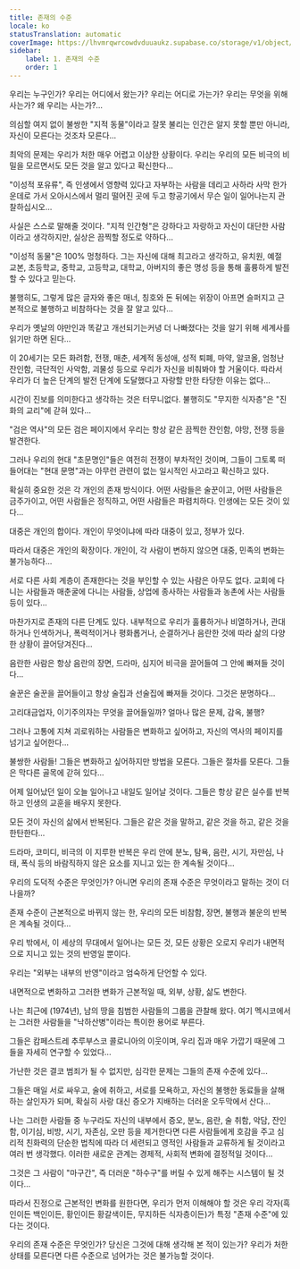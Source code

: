 ```yaml
---
title: 존재의 수준
locale: ko
statusTranslation: automatic
coverImage: https://lhvmrqwrcowdvduuaukz.supabase.co/storage/v1/object/public/strapi-uploads/small_cover-tratado-de-psicologia-revolucionaria.webp-5e15e1cec4e0ebebcde5d7fc7565d8fd.webp
sidebar:
    label: 1. 존재의 수준
    order: 1
---
```

우리는 누구인가? 우리는 어디에서 왔는가? 우리는 어디로 가는가? 우리는 무엇을 위해 사는가? 왜 우리는 사는가?...

의심할 여지 없이 불쌍한 "지적 동물"이라고 잘못 불리는 인간은 알지 못할 뿐만 아니라, 자신이 모른다는 것조차 모른다...

최악의 문제는 우리가 처한 매우 어렵고 이상한 상황이다. 우리는 우리의 모든 비극의 비밀을 모르면서도 모든 것을 알고 있다고 확신한다...

"이성적 포유류", 즉 인생에서 영향력 있다고 자부하는 사람을 데리고 사하라 사막 한가운데로 가서 오아시스에서 멀리 떨어진 곳에 두고 항공기에서 무슨 일이 일어나는지 관찰하십시오...

사실은 스스로 말해줄 것이다. "지적 인간형"은 강하다고 자랑하고 자신이 대단한 사람이라고 생각하지만, 실상은 끔찍할 정도로 약하다...

"이성적 동물"은 100% 멍청하다. 그는 자신에 대해 최고라고 생각하고, 유치원, 예절 교본, 초등학교, 중학교, 고등학교, 대학교, 아버지의 좋은 명성 등을 통해 훌륭하게 발전할 수 있다고 믿는다.

불행히도, 그렇게 많은 글자와 좋은 매너, 칭호와 돈 뒤에는 위장이 아프면 슬퍼지고 근본적으로 불행하고 비참하다는 것을 잘 알고 있다...

우리가 옛날의 야만인과 똑같고 개선되기는커녕 더 나빠졌다는 것을 알기 위해 세계사를 읽기만 하면 된다...

이 20세기는 모든 화려함, 전쟁, 매춘, 세계적 동성애, 성적 퇴폐, 마약, 알코올, 엄청난 잔인함, 극단적인 사악함, 괴물성 등으로 우리가 자신을 비춰봐야 할 거울이다. 따라서 우리가 더 높은 단계의 발전 단계에 도달했다고 자랑할 만한 타당한 이유는 없다...

시간이 진보를 의미한다고 생각하는 것은 터무니없다. 불행히도 "무지한 식자층"은 "진화의 교리"에 갇혀 있다...

"검은 역사"의 모든 검은 페이지에서 우리는 항상 같은 끔찍한 잔인함, 야망, 전쟁 등을 발견한다.

그러나 우리의 현대 "초문명인"들은 여전히 전쟁이 부차적인 것이며, 그들이 그토록 떠들어대는 "현대 문명"과는 아무런 관련이 없는 일시적인 사고라고 확신하고 있다.

확실히 중요한 것은 각 개인의 존재 방식이다. 어떤 사람들은 술꾼이고, 어떤 사람들은 금주가이고, 어떤 사람들은 정직하고, 어떤 사람들은 파렴치하다. 인생에는 모든 것이 있다...

대중은 개인의 합이다. 개인이 무엇이냐에 따라 대중이 있고, 정부가 있다.

따라서 대중은 개인의 확장이다. 개인이, 각 사람이 변하지 않으면 대중, 민족의 변화는 불가능하다...

서로 다른 사회 계층이 존재한다는 것을 부인할 수 있는 사람은 아무도 없다. 교회에 다니는 사람들과 매춘굴에 다니는 사람들, 상업에 종사하는 사람들과 농촌에 사는 사람들 등이 있다...

마찬가지로 존재의 다른 단계도 있다. 내부적으로 우리가 훌륭하거나 비열하거나, 관대하거나 인색하거나, 폭력적이거나 평화롭거나, 순결하거나 음란한 것에 따라 삶의 다양한 상황이 끌어당겨진다...

음란한 사람은 항상 음란의 장면, 드라마, 심지어 비극을 끌어들여 그 안에 빠져들 것이다...

술꾼은 술꾼을 끌어들이고 항상 술집과 선술집에 빠져들 것이다. 그것은 분명하다...

고리대금업자, 이기주의자는 무엇을 끌어들일까? 얼마나 많은 문제, 감옥, 불행?

그러나 고통에 지쳐 괴로워하는 사람들은 변화하고 싶어하고, 자신의 역사의 페이지를 넘기고 싶어한다...

불쌍한 사람들! 그들은 변화하고 싶어하지만 방법을 모른다. 그들은 절차를 모른다. 그들은 막다른 골목에 갇혀 있다...

어제 일어났던 일이 오늘 일어나고 내일도 일어날 것이다. 그들은 항상 같은 실수를 반복하고 인생의 교훈을 배우지 못한다.

모든 것이 자신의 삶에서 반복된다. 그들은 같은 것을 말하고, 같은 것을 하고, 같은 것을 한탄한다...

드라마, 코미디, 비극의 이 지루한 반복은 우리 안에 분노, 탐욕, 음란, 시기, 자만심, 나태, 폭식 등의 바람직하지 않은 요소를 지니고 있는 한 계속될 것이다...

우리의 도덕적 수준은 무엇인가? 아니면 우리의 존재 수준은 무엇이라고 말하는 것이 더 나을까?

존재 수준이 근본적으로 바뀌지 않는 한, 우리의 모든 비참함, 장면, 불행과 불운의 반복은 계속될 것이다...

우리 밖에서, 이 세상의 무대에서 일어나는 모든 것, 모든 상황은 오로지 우리가 내면적으로 지니고 있는 것의 반영일 뿐이다.

우리는 "외부는 내부의 반영"이라고 엄숙하게 단언할 수 있다.

내면적으로 변화하고 그러한 변화가 근본적일 때, 외부, 상황, 삶도 변한다.

나는 최근에 (1974년), 남의 땅을 침범한 사람들의 그룹을 관찰해 왔다. 여기 멕시코에서는 그러한 사람들을 "낙하산병"이라는 특이한 용어로 부른다.

그들은 캄페스트레 추루부스코 콜로니아의 이웃이며, 우리 집과 매우 가깝기 때문에 그들을 자세히 연구할 수 있었다...

가난한 것은 결코 범죄가 될 수 없지만, 심각한 문제는 그들의 존재 수준에 있다...

그들은 매일 서로 싸우고, 술에 취하고, 서로를 모욕하고, 자신의 불행한 동료들을 살해하는 살인자가 되며, 확실히 사랑 대신 증오가 지배하는 더러운 오두막에서 산다...

나는 그러한 사람들 중 누구라도 자신의 내부에서 증오, 분노, 음란, 술 취함, 악담, 잔인함, 이기심, 비방, 시기, 자존심, 오만 등을 제거한다면 다른 사람들에게 호감을 주고 심리적 친화력의 단순한 법칙에 따라 더 세련되고 영적인 사람들과 교류하게 될 것이라고 여러 번 생각했다. 이러한 새로운 관계는 경제적, 사회적 변화에 결정적일 것이다...

그것은 그 사람이 "마구간", 즉 더러운 "하수구"를 버릴 수 있게 해주는 시스템이 될 것이다...

따라서 진정으로 근본적인 변화를 원한다면, 우리가 먼저 이해해야 할 것은 우리 각자(흑인이든 백인이든, 황인이든 황갈색이든, 무지하든 식자층이든)가 특정 "존재 수준"에 있다는 것이다.

우리의 존재 수준은 무엇인가? 당신은 그것에 대해 생각해 본 적이 있는가? 우리가 처한 상태를 모른다면 다른 수준으로 넘어가는 것은 불가능할 것이다.
